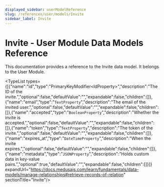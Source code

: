 ```yaml
---
displayed_sidebar: userModelReference
slug: /references/user/models/Invite
sidebar_label: Invite
---
```



# Invite - User Module Data Models Reference

This documentation provides a reference to the Invite data model. It belongs to the User Module.

<SourceCodeLink link="https://github.com/medusajs/medusa/blob/ed0dafb24c10a68d27745d9f4268e622f4d9912c/packages/modules/user/src/models/invite.ts#L3" />

<TypeList types={[{"name":"id","type":"PrimaryKeyModifier&#60;IdProperty&#62;","description":"The ID of the invite.","optional":false,"defaultValue":"","expandable":false,"children":[]},{"name":"email","type":"`TextProperty`","description":"The email of the invited user.","optional":false,"defaultValue":"","expandable":false,"children":[]},{"name":"accepted","type":"`BooleanProperty`","description":"Whether the invite is accepted.","optional":false,"defaultValue":"","expandable":false,"children":[]},{"name":"token","type":"`TextProperty`","description":"The token of the invite.","optional":false,"defaultValue":"","expandable":false,"children":[]},{"name":"expires_at","type":"`DateTimeProperty`","description":"When the invite expires.","optional":false,"defaultValue":"","expandable":false,"children":[]},{"name":"metadata","type":"`JSONProperty`","description":"Holds custom data in key-value pairs.","optional":true,"defaultValue":"","expandable":false,"children":[]}]} expandUrl="https://docs.medusajs.com/learn/fundamentals/data-models/manage-relationships#retrieve-records-of-relation" sectionTitle="Invite"/>

